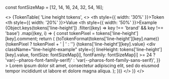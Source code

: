 const fontSizeMap = [12, 14, 16, 24, 32, 54, 16];

<>
  {TokenTable(
    'Line height tokens',
    <>
      <thead>
        <tr>
          <th style={{ width: '30%' }}>Token</th>
          <th style={{ width: '20%' }}>Value</th>
          <th style={{ width: '50%' }}>Example</th>
        </tr>
      </thead>
      <tbody>
        {Object.keys(tokens['line-height'])
          .filter((key) => key !== 'brand' && key !== 'base')
          .map((key, i) => {
            const tokenPixel = tokens['line-height'][key].comment;
            return (
              <tr key={i}>
                <td>{toTokenFormat(tokens['line-height'][key].name)}</td>
                <td>
                  {tokenPixel ? tokenPixel + ' | ' : ''}
                  {tokens['line-height'][key].value}
                </td>
                <td>
                  <div
                    className="line-height-example"
                    style={{
                      lineHeight: tokens['line-height'][key].value,
                      fontSize: fontSizeMap[i],
                      fontFamily:
                        fontSizeMap[i] >= 24
                          ? 'var(--pharos-font-family-serif)'
                          : 'var(--pharos-font-family-sans-serif)',
                    }}
                  >
                    Lorem ipsum dolor sit amet, consectetur adipiscing elit, sed do eiusmod tempor
                    incididunt ut labore et dolore magna aliqua.
                  </div>
                </td>
              </tr>
            );
          })}
      </tbody>
    </>
  )}
</>
